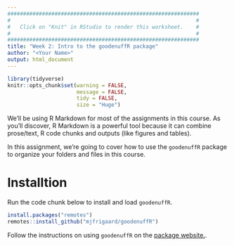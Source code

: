 ```yaml
---
#############################################################
#                                                           #
#   Click on "Knit" in RStudio to render this worksheet.    #
#                                                           #
#############################################################
title: "Week 2: Intro to the goodenuffR package"
author: "<Your Name>"
output: html_document
---
```


```r
library(tidyverse)
knitr::opts_chunk$set(warning = FALSE, 
                      message = FALSE,
                      tidy = FALSE,
                      size = "Huge")
```

We'll be using R Markdown for most of the assignments in this course. As you'll discover, R Markdown is a powerful tool because it can combine prose/text, R code chunks and outputs (like figures and tables).

In this assignment, we're going to cover how to use the `goodenuffR` package to organize your folders and files in this course. 

# Installtion

Run the code chunk below to install and load `goodenuffR`. 

```r
install.packages("remotes")
remotes::install_github("mjfrigaard/goodenuffR")
```

Follow the instructions on using `goodenuffR` on the [package website.](https://mjfrigaard.github.io/goodenuffR/).





